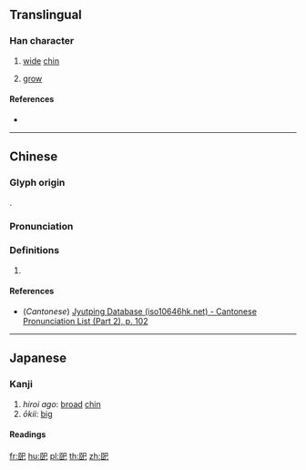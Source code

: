 {{character info/new}}
==Translingual==

===Han character===
{{Han char|rn=49|rad=己|as=06|sn=9|four=|canj=SLRU|ids=⿰𦣝巳}}

# {{lb|mul|archaic}} [[wide]] [[chin]]
# [[grow]]

====References====
* {{Han ref|kx=0327.100|dkj=08757|dj=0631.160|hdz=20986.080|uh=5DF8|ud=24056}}

----

==Chinese==
{{zh-forms}}

===Glyph origin===
{{Han etym}}
{{Han compound|𦣞|巳|c1=s|c2=p|t1=chin|ls=psc}}.

===Pronunciation===
{{zh-pron
|m=yí
|c=ji4
|mc=y
|oc=y
|ma=
|cat=v
}}

===Definitions===
{{zh-hanzi}}

# {{rfdef|lang=zh}}

====References====
* (''Cantonese'') [http://www.iso10646hk.net/jp/document/download.jsp Jyutping Database (iso10646hk.net) - Cantonese Pronunciation List (Part 2), p. 102]

----

==Japanese==

===Kanji===
{{ja-kanji|grade=uc|rs=己06}}

# ''hiroi ago'': [[broad]] [[chin]] {{lb|ja|archaic}}
# ''ōkii'': [[big]]

====Readings====
{{ja-readings
|on=[[い]] (i), [[き]] (ki)
|kun=[[ひろいあご]] (hiroi ago), [[おおきい]] (ōkii)
}}

[[fr:巸]]
[[hu:巸]]
[[pl:巸]]
[[th:巸]]
[[zh:巸]]